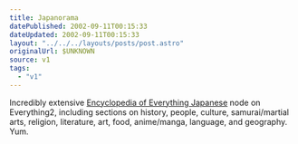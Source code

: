 ```yaml
---
title: Japanorama
datePublished: 2002-09-11T00:15:33
dateUpdated: 2002-09-11T00:15:33
layout: "../../../layouts/posts/post.astro"
originalUrl: $UNKNOWN
source: v1
tags:
  - "v1"
---
```


Incredibly extensive [Encyclopedia of Everything Japanese][1] node on Everything2, including sections on history, people, culture, samurai/martial arts, religion, literature, art, food, anime/manga, language, and geography. Yum.

[1]: http://www.everything2.com/index.pl?node_id=632142 "Everything2.com: Everything Japanese Encyclopedia"
